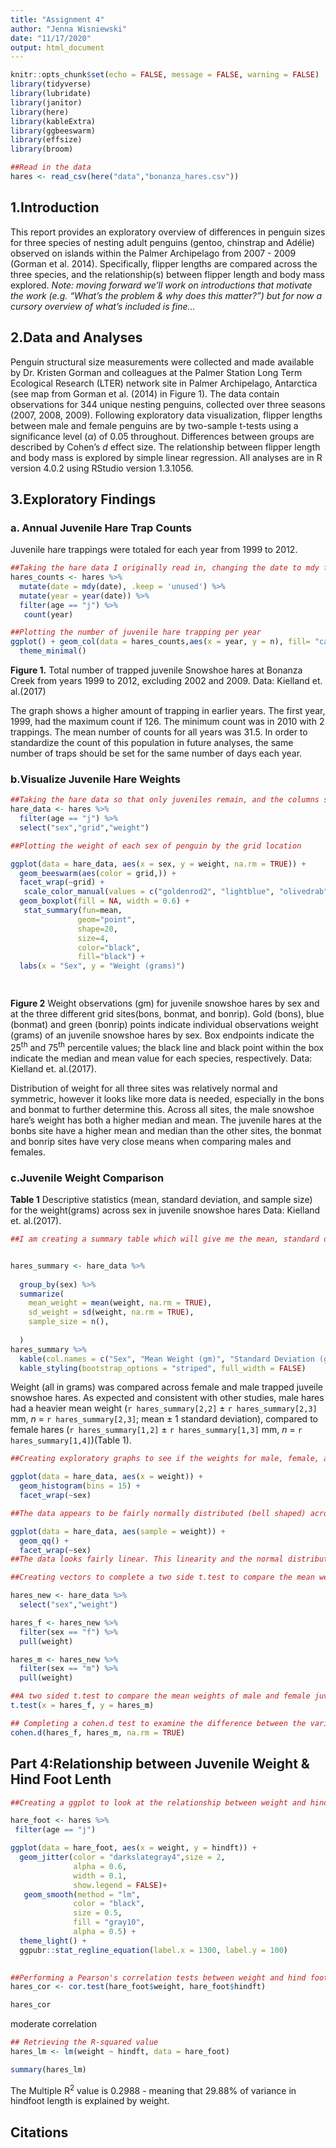 ```yaml
---
title: "Assignment 4"
author: "Jenna Wisniewski"
date: "11/17/2020"
output: html_document
---
```


```r
knitr::opts_chunk$set(echo = FALSE, message = FALSE, warning = FALSE)
library(tidyverse)
library(lubridate)
library(janitor)
library(here)
library(kableExtra)
library(ggbeeswarm)
library(effsize)
library(broom)
```


```r
##Read in the data
hares <- read_csv(here("data","bonanza_hares.csv"))
```
## 1.Introduction 
This report provides an exploratory overview of differences in penguin sizes for three species of nesting adult penguins (gentoo, chinstrap and Adélie) observed on islands within the Palmer Archipelago from 2007 - 2009 (Gorman et al. 2014). Specifically, flipper lengths are compared across the three species, and the relationship(s) between flipper length and body mass explored. *Note: moving forward we'll work on introductions that motivate the work (e.g. "What's the problem & why does this matter?") but for now a cursory overview of what's included is fine...*

## 2.Data and Analyses
Penguin structural size measurements were collected and made available by Dr. Kristen Gorman and colleagues at the Palmer Station Long Term Ecological Research (LTER) network site in Palmer Archipelago, Antarctica (see map from Gorman et al. (2014) in Figure 1). The data contain observations for 344 unique nesting penguins, collected over three seasons (2007, 2008, 2009). Following exploratory data visualization, flipper lengths between male and female penguins are by two-sample t-tests using a significance level ($\alpha$) of 0.05 throughout. Differences between groups are described by Cohen's *d* effect size. The relationship between flipper length and body mass is explored by simple linear regression. All analyses are in R version 4.0.2 using RStudio version 1.3.1056. 

## 3.Exploratory Findings

### a. Annual Juvenile Hare Trap Counts
Juvenile hare trappings were totaled for each year from 1999 to 2012.
```r
##Taking the hare data I originally read in, changing the date to mdy format, creating a year column, filtering the age so that only juveniles will remain, and creating a count of juveniles trapped per year
hares_counts <- hares %>% 
  mutate(date = mdy(date), .keep = 'unused') %>% 
  mutate(year = year(date)) %>% 
  filter(age == "j") %>% 
   count(year)

##Plotting the number of juvenile hare trapping per year
ggplot() + geom_col(data = hares_counts,aes(x = year, y = n), fill= "cadetblue4") + scale_x_continuous(breaks = c(1999, 2001, 2003, 2005, 2007, 2009, 2011))+labs(x="Year", y="Number of juvenile hare trappings")+
  theme_minimal()


```

**Figure 1.** Total number of trapped juvenile Snowshoe hares at Bonanza Creek from years 1999 to 2012, excluding 2002 and 2009. Data: Kielland et. al.(2017)

The graph shows a higher amount of trapping in earlier years. The first year, 1999, had the maximum count if 126. The minimum count was in 2010 with 2 trappings. The mean number of counts for all years was 31.5. In order to standardize the count of this population in future analyses, the same number of traps should be set for the same number of days each year. 

### b.Visualize Juvenile Hare Weights

```r
##Taking the hare data so that only juveniles remain, and the columns sex, grid and weight
hare_data <- hares %>% 
  filter(age == "j") %>% 
  select("sex","grid","weight")

##Plotting the weight of each sex of penguin by the grid location

ggplot(data = hare_data, aes(x = sex, y = weight, na.rm = TRUE)) +
  geom_beeswarm(aes(color = grid,)) +
  facet_wrap(~grid) +
   scale_color_manual(values = c("goldenrod2", "lightblue", "olivedrab"))+
  geom_boxplot(fill = NA, width = 0.6) +
   stat_summary(fun=mean, 
               geom="point", 
               shape=20, 
               size=4, 
               color="black", 
               fill="black") +
  labs(x = "Sex", y = "Weight (grams)")

 
```


**Figure 2** Weight observations (gm) for juvenile snowshoe hares by sex and at the three different grid sites(bons, bonmat, and bonrip). Gold (bons), blue (bonmat) and green (bonrip) points indicate individual observations weight (grams) of an juvenile snowshoe hares by sex. Box endpoints indicate the 25^th^ and 75^th^ percentile values; the black line and black point within the box indicate the median and mean value for each species, respectively. Data: Kielland et. al.(2017).



Distribution of weight for all three sites was relatively normal and symmetric, however it looks like more data is needed, especially in the bons and bonmat to further determine this. Across all sites, the male snowshoe hare's weight has both a higher median and mean. The juvenile hares at the bonbs site have a higher mean and median than the other sites, the bonmat and bonrip sites have very close means when comparing males and females. 



### c.Juvenile Weight Comparison


**Table 1** Descriptive statistics (mean, standard deviation, and sample size) for the weight(grams) across sex in juvenile snowshoe hares Data: Kielland et. al.(2017).
```r
##I am creating a summary table which will give me the mean, standard deviation, and sample size of the weight of the hares in relation to each sex. 


hares_summary <- hare_data %>% 
  
  group_by(sex) %>% 
  summarize(
    mean_weight = mean(weight, na.rm = TRUE),
    sd_weight = sd(weight, na.rm = TRUE),
    sample_size = n(),
  
  )
hares_summary %>% 
  kable(col.names = c("Sex", "Mean Weight (gm)", "Standard Deviation (gm)", "Sample size")) %>% 
  kable_styling(bootstrap_options = "striped", full_width = FALSE)

```

Weight (all in grams) was compared across female and male trapped juveile snowshoe hares.  As expected and consistent with other studies, male hares had a heavier mean weight (`r hares_summary[2,2]` $\pm$ `r hares_summary[2,3]` mm, *n* = `r hares_summary[2,3]`; mean $\pm$ 1 standard deviation), compared to female hares (`r hares_summary[1,2]` $\pm$ `r hares_summary[1,3]` mm, *n* = `r hares_summary[1,4]`)(Table 1).

```r
##Creating exploratory graphs to see if the weights for male, female, and N/A are normally distributed so that I may perform statistical tests with them. 

ggplot(data = hare_data, aes(x = weight)) +
  geom_histogram(bins = 15) +
  facet_wrap(~sex)

##The data appears to be fairly normally distributed (bell shaped) across male and female

ggplot(data = hare_data, aes(sample = weight)) +
  geom_qq() +
  facet_wrap(~sex)
##The data looks fairly linear. This linearity and the normal distribution seen in the histogram allow us to continue to run a t.test

```


```r
##Creating vectors to complete a two side t.test to compare the mean weights of male and female juvenile hares 

hares_new <- hare_data %>% 
  select("sex","weight")

hares_f <- hares_new %>% 
  filter(sex == "f") %>% 
  pull(weight)

hares_m <- hares_new %>% 
  filter(sex == "m") %>% 
  pull(weight)
```


```r
##A two sided t.test to compare the mean weights of male and female juvenile hares. 
t.test(x = hares_f, y = hares_m)

```
```r
## Completing a cohen.d test to examine the difference between the variance of points
cohen.d(hares_f, hares_m, na.rm = TRUE)
```

## Part 4:Relationship between Juvenile Weight & Hind Foot Lenth 
```r
##Creating a ggplot to look at the relationship between weight and hind foot length.A regression line was added.

hare_foot <- hares %>% 
 filter(age == "j")

ggplot(data = hare_foot, aes(x = weight, y = hindft)) +
  geom_jitter(color = "darkslategray4",size = 2, 
              alpha = 0.6,
              width = 0.1,
              show.legend = FALSE)+
   geom_smooth(method = "lm",
              color = "black",
              size = 0.5,
              fill = "gray10",
              alpha = 0.5) +
  theme_light() +
  ggpubr::stat_regline_equation(label.x = 1300, label.y = 100)
  

```
```r
##Performing a Pearson's correlation tests between weight and hind foot size
hares_cor <- cor.test(hare_foot$weight, hare_foot$hindft)

hares_cor
```
moderate correlation 
```r
## Retrieving the R-squared value
hares_lm <- lm(weight ~ hindft, data = hare_foot)

summary(hares_lm)
```
The Multiple R^2^ value is 0.2988 - meaning that 29.88% of variance in hindfoot length is explained by weight.

## Citations